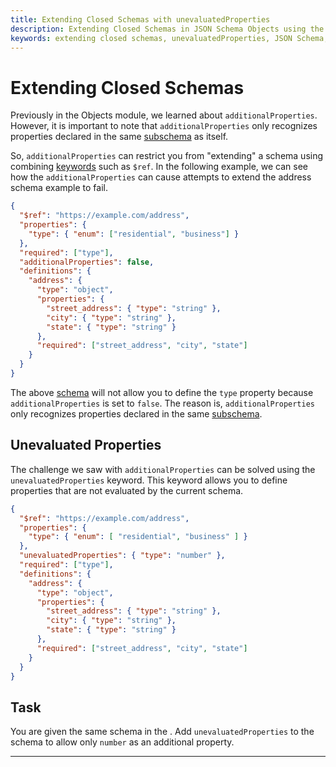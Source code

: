 ```yaml
---
title: Extending Closed Schemas with unevaluatedProperties
description: Extending Closed Schemas in JSON Schema Objects using the unevaluatedProperties keyword
keywords: extending closed schemas, unevaluatedProperties, JSON Schema, JSON Schema objects
---
```


# Extending Closed Schemas

Previously in the Objects module, we learned about `additionalProperties`. However, it is important to note that `additionalProperties` only recognizes properties declared in the same [subschema](https://json-schema.org/learn/glossary#subschema) as itself.

So, `additionalProperties` can restrict you from "extending" a schema using combining [keywords](https://json-schema.org/learn/glossary#subschema) such as `$ref`. In the following example, we can see how the `additionalProperties` can cause attempts to extend the address schema example to fail.

```json highlightLineStart={11}
{
  "$ref": "https://example.com/address",
  "properties": {
    "type": { "enum": ["residential", "business"] }
  },
  "required": ["type"],
  "additionalProperties": false,
  "definitions": {
    "address": {
      "type": "object",
      "properties": {
        "street_address": { "type": "string" },
        "city": { "type": "string" },
        "state": { "type": "string" }
      },
      "required": ["street_address", "city", "state"]
    }
  }
}


```

The above [schema](https://json-schema.org/learn/glossary#schema) will not allow you to define the `type` property because `additionalProperties` is set to `false`. The reason is, `additionalProperties` only recognizes properties declared in the same [subschema](https://json-schema.org/learn/glossary#subschema).

## Unevaluated Properties

The challenge we saw with `additionalProperties` can be solved using the `unevaluatedProperties` keyword. This keyword allows you to define properties that are not evaluated by the current schema.

```json highlightLineStart={15}
{
  "$ref": "https://example.com/address",
  "properties": {
    "type": { "enum": [ "residential", "business" ] }
  },
  "unevaluatedProperties": { "type": "number" },
  "required": ["type"],
  "definitions": {
    "address": {
      "type": "object",
      "properties": {
        "street_address": { "type": "string" },
        "city": { "type": "string" },
        "state": { "type": "string" }
      },
      "required": ["street_address", "city", "state"]
    }
  }
}
```

## Task

You are given the same schema in the <SideEditorLink/>. Add `unevaluatedProperties` to the schema to allow only `number` as an additional property.

---
